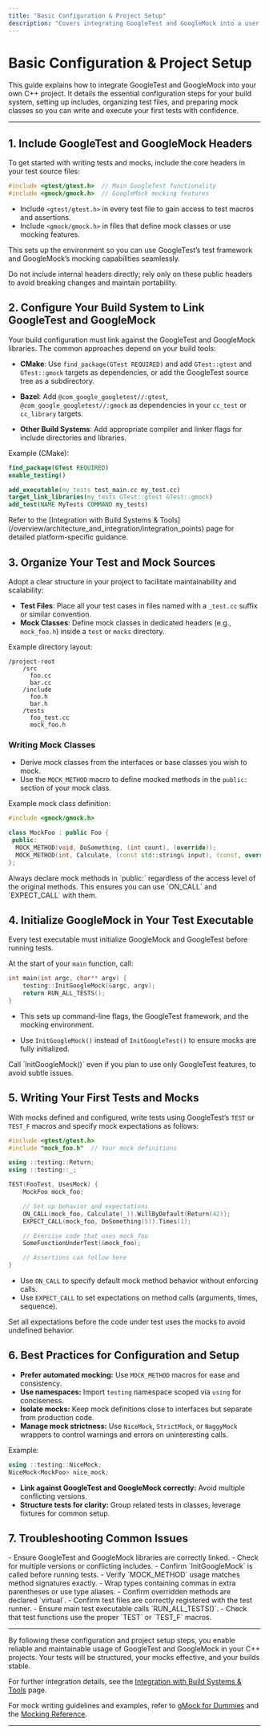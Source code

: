 ```yaml
---
title: "Basic Configuration & Project Setup"
description: "Covers integrating GoogleTest and GoogleMock into a user's own C++ project. Explains how to configure build files, include main test headers, and organize test and mock files for first use."
---
```


# Basic Configuration & Project Setup

This guide explains how to integrate GoogleTest and GoogleMock into your own C++ project. It details the essential configuration steps for your build system, setting up includes, organizing test files, and preparing mock classes so you can write and execute your first tests with confidence.

---

## 1. Include GoogleTest and GoogleMock Headers

To get started with writing tests and mocks, include the core headers in your test source files:

```cpp
#include <gtest/gtest.h>  // Main GoogleTest functionality
#include <gmock/gmock.h>  // GoogleMock mocking features
```

- Include `<gtest/gtest.h>` in every test file to gain access to test macros and assertions.
- Include `<gmock/gmock.h>` in files that define mock classes or use mocking features.

This sets up the environment so you can use GoogleTest’s test framework and GoogleMock’s mocking capabilities seamlessly.

<Note>
Do not include internal headers directly; rely only on these public headers to avoid breaking changes and maintain portability.
</Note>

## 2. Configure Your Build System to Link GoogleTest and GoogleMock

Your build configuration must link against the GoogleTest and GoogleMock libraries. The common approaches depend on your build tools:

- **CMake**: Use `find_package(GTest REQUIRED)` and add `GTest::gtest` and `GTest::gmock` targets as dependencies, or add the GoogleTest source tree as a subdirectory.

- **Bazel**: Add `@com_google_googletest//:gtest`, `@com_google_googletest//:gmock` as dependencies in your `cc_test` or `cc_library` targets.

- **Other Build Systems**: Add appropriate compiler and linker flags for include directories and libraries.

Example (CMake):

```cmake
find_package(GTest REQUIRED)
enable_testing()

add_executable(my_tests test_main.cc my_test.cc)
target_link_libraries(my_tests GTest::gtest GTest::gmock)
add_test(NAME MyTests COMMAND my_tests)
```

<Info>
Refer to the [Integration with Build Systems & Tools](/overview/architecture_and_integration/integration_points) page for detailed platform-specific guidance.
</Info>

## 3. Organize Your Test and Mock Sources

Adopt a clear structure in your project to facilitate maintainability and scalability:

- **Test Files**: Place all your test cases in files named with a `_test.cc` suffix or similar convention.
- **Mock Classes**: Define mock classes in dedicated headers (e.g., `mock_foo.h`) inside a `test` or `mocks` directory.

Example directory layout:

```
/project-root
    /src
      foo.cc
      bar.cc
    /include
      foo.h
      bar.h
    /tests
      foo_test.cc
      mock_foo.h
```

### Writing Mock Classes

- Derive mock classes from the interfaces or base classes you wish to mock.
- Use the `MOCK_METHOD` macro to define mocked methods in the `public:` section of your mock class.

Example mock class definition:

```cpp
#include <gmock/gmock.h>

class MockFoo : public Foo {
 public:
  MOCK_METHOD(void, DoSomething, (int count), (override));
  MOCK_METHOD(int, Calculate, (const std::string& input), (const, override));
};
```

<Warning>
Always declare mock methods in `public:` regardless of the access level of the original methods. This ensures you can use `ON_CALL` and `EXPECT_CALL` with them.
</Warning>

## 4. Initialize GoogleMock in Your Test Executable

Every test executable must initialize GoogleMock and GoogleTest before running tests.

At the start of your `main` function, call:

```cpp
int main(int argc, char** argv) {
    testing::InitGoogleMock(&argc, argv);
    return RUN_ALL_TESTS();
}
```

- This sets up command-line flags, the GoogleTest framework, and the mocking environment.

- Use `InitGoogleMock()` instead of `InitGoogleTest()` to ensure mocks are fully initialized.

<Tip>
Call `InitGoogleMock()` even if you plan to use only GoogleTest features, to avoid subtle issues.
</Tip>

## 5. Writing Your First Tests and Mocks

With mocks defined and configured, write tests using GoogleTest’s `TEST` or `TEST_F` macros and specify mock expectations as follows:

```cpp
#include <gtest/gtest.h>
#include "mock_foo.h"  // Your mock definitions

using ::testing::Return;
using ::testing::_;

TEST(FooTest, UsesMock) {
    MockFoo mock_foo;

    // Set up behavior and expectations
    ON_CALL(mock_foo, Calculate(_)).WillByDefault(Return(42));
    EXPECT_CALL(mock_foo, DoSomething(5)).Times(1);

    // Exercise code that uses mock_foo
    SomeFunctionUnderTest(&mock_foo);

    // Assertions can follow here
}
```

- Use `ON_CALL` to specify default mock method behavior without enforcing calls.
- Use `EXPECT_CALL` to set expectations on method calls (arguments, times, sequence).

<Note>
Set all expectations before the code under test uses the mocks to avoid undefined behavior.
</Note>

## 6. Best Practices for Configuration and Setup

- **Prefer automated mocking:** Use `MOCK_METHOD` macros for ease and consistency.
- **Use namespaces:** Import `testing` namespace scoped via `using` for conciseness.
- **Isolate mocks:** Keep mock definitions close to interfaces but separate from production code.
- **Manage mock strictness:** Use `NiceMock`, `StrictMock`, or `NaggyMock` wrappers to control warnings and errors on uninteresting calls.

Example:

```cpp
using ::testing::NiceMock;
NiceMock<MockFoo> nice_mock;
```

- **Link against GoogleTest and GoogleMock correctly:** Avoid multiple conflicting versions.
- **Structure tests for clarity:** Group related tests in classes, leverage fixtures for common setup.

## 7. Troubleshooting Common Issues

<AccordionGroup title="Common Configuration Issues">
<Accordion title="Missing Symbols or Linker Errors">
- Ensure GoogleTest and GoogleMock libraries are correctly linked.
- Check for multiple versions or conflicting includes.
- Confirm `InitGoogleMock` is called before running tests.
</Accordion>
<Accordion title="Compilation Failures on MOCK_METHOD">
- Verify `MOCK_METHOD` usage matches method signatures exactly.
- Wrap types containing commas in extra parentheses or use type aliases.
- Confirm overridden methods are declared `virtual`.
</Accordion>
<Accordion title="Tests Not Running or Detected">
- Confirm test files are correctly registered with the test runner.
- Ensure main test executable calls `RUN_ALL_TESTS()`.
- Check that test functions use the proper `TEST` or `TEST_F` macros.
</Accordion>
</AccordionGroup>

---

By following these configuration and project setup steps, you enable reliable and maintainable usage of GoogleTest and GoogleMock in your C++ projects. Your tests will be structured, your mocks effective, and your builds stable.

For further integration details, see the [Integration with Build Systems & Tools](/overview/architecture_and_integration/integration_points) page.

For mock writing guidelines and examples, refer to [gMock for Dummies](docs/gmock_for_dummies.md) and the [Mocking Reference](/api-reference/mocking-framework/mock-definition).

---